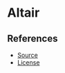 

<Meta title="Logos/Altair" />

# Altair

<!-- <Altair /> -->

<Canvas>
  <Story
    name="Main"
    parameters={{
      layout: 'centered'
    }}
  >
    <Altair width={240} height={240} />
  </Story>
</Canvas>

## References

- [Source](https://github.com/altair-viz/altair/tree/master/design)
- [License](https://github.com/altair-viz/altair/blob/master/LICENSE)
